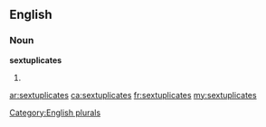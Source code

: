 ==English==

===Noun===
'''sextuplicates'''

# {{plural of|[[sextuplicate]]}}

[[Category:English plurals]]

[[ar:sextuplicates]]
[[ca:sextuplicates]]
[[fr:sextuplicates]]
[[my:sextuplicates]]